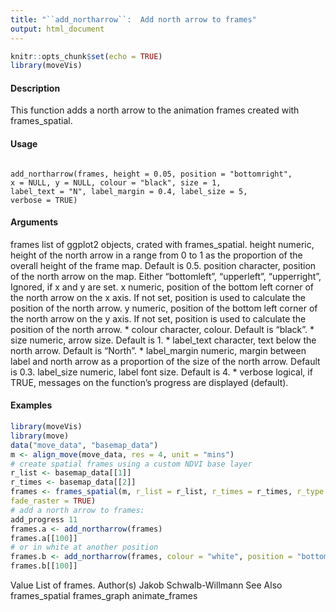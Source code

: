 ```yaml
---
title: "``add_northarrow``:  Add north arrow to frames"
output: html_document
---
```


```r
knitr::opts_chunk$set(echo = TRUE)
library(moveVis)
```

#### Description
This function adds a north arrow to the animation frames created with frames_spatial.

#### Usage

<pre><code>
add_northarrow(frames, height = 0.05, position = "bottomright",
x = NULL, y = NULL, colour = "black", size = 1,
label_text = "N", label_margin = 0.4, label_size = 5,
verbose = TRUE)
</code></pre>

#### Arguments 
frames list of ggplot2 objects, crated with frames_spatial.
height numeric, height of the north arrow in a range from 0 to 1 as the proportion of
the overall height of the frame map. Default is 0.5.
position character, position of the north arrow on the map. Either "bottomleft", "upperleft", "upperright", Ignored, if x and y are set.
x numeric, position of the bottom left corner of the north arrow on the x axis. If not set, position is used to calculate the position of the north arrow.
y numeric, position of the bottom left corner of the north arrow on the y axis. If not set, position is used to calculate the position of the north arrow.
* colour character, colour. Default is "black".
* size numeric, arrow size. Default is 1.
* label_text character, text below the north arrow. Default is "North".
* label_margin numeric, margin between label and north arrow as a proportion of the size of the north arrow. Default is 0.3.
label_size numeric, label font size. Default is 4.
* verbose logical, if TRUE, messages on the function’s progress are displayed (default).

#### Examples
```r
library(moveVis)
library(move)
data("move_data", "basemap_data")
m <- align_move(move_data, res = 4, unit = "mins")
# create spatial frames using a custom NDVI base layer
r_list <- basemap_data[[1]]
r_times <- basemap_data[[2]]
frames <- frames_spatial(m, r_list = r_list, r_times = r_times, r_type = "gradient",
fade_raster = TRUE)
# add a north arrow to frames:
add_progress 11
frames.a <- add_northarrow(frames)
frames.a[[100]]
# or in white at another position
frames.b <- add_northarrow(frames, colour = "white", position = "bottomleft")
frames.b[[100]]
```

Value
List of frames.
Author(s)
Jakob Schwalb-Willmann
See Also
frames_spatial frames_graph animate_frames
